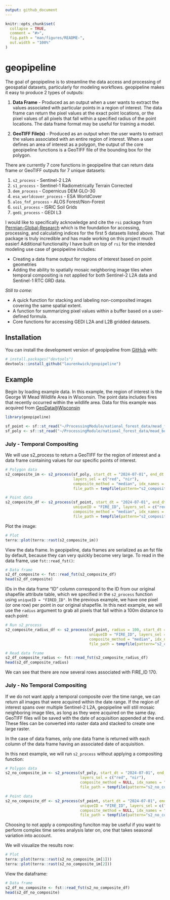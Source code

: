 ```yaml
---
output: github_document
---
```


<!-- README.md is generated from README.Rmd. Please edit that file -->

```r
knitr::opts_chunk$set(
  collapse = TRUE,
  comment = "#>",
  fig.path = "man/figures/README-",
  out.width = "100%"
)
```

# geopipeline

<!-- badges: start -->
<!-- badges: end -->

The goal of geopipeline is to streamline the data access and processing of geospatial datasets,
particularly for modeling workflows. geopipeline makes it easy to produce 2 types of outputs:

1. **Data Frame** - Produced as an output when a user wants to extract the values associated with particular points in a region of interest. The data frame can return the pixel values at the exact point locations, or the pixel values of all pixels that fall within a specified radius of the point locations. The data frame format may be useful for training a model.  

2. **GeoTIFF File(s)** - Produced as an output when the user wants to extract the values associated with an entire region of interest. When a user defines an area of interest as a polygon, the output of the core geopipeline functions is a GeoTIFF file of the bounding box for the polygon.

There are currently 7 core functions in geopipeline that can return data frame or GeoTIFF outputs for 7 unique datasets:

1. `s2_process` - Sentinel-2 L2A
2. `s1_process` - Sentinel-1 Radiometrically Terrain Corrected 
3. `dem_process` - Copernicus DEM GLO-30
4. `esa_worldcover_process` - ESA WorldCover
5. `alos_fnf_process` - ALOS Forest/Non-Forest
6. `soil_process` - ISRIC Soil Grids
7. `gedi_process` - GEDI L3

I would like to specifically acknowledge and cite the `rsi` package from [Permian-Global-Research](https://github.com/Permian-Global-Research/rsi/tree/main) which is the foundation for accessing, processing, and calculating indices for the first 5 datasets listed above. That package is truly incredible and has made working on this project much easier! Additional functionality I have built on top of `rsi` for the intended modeling use case of geopipeline includes: 

* Creating a data frame output for regions of interest based on point geometries
* Adding the ability to spatially mosaic neighboring image tiles when temporal compositing is not applied for both Sentinel-2 L2A data and Sentinel-1 RTC GRD data.

*Still to come:* 

* A quick function for stacking and labeling non-composited images covering the same spatial extent.
* A function for summarizing pixel values within a buffer based on a user-defined formula. 
* Core functions for accessing GEDI L2A and L2B gridded datasets.

## Installation

You can install the development version of geopipeline from [GitHub](https://github.com/) with:

``` r
# install.packages("devtools")
devtools::install_github("laurenkwick/geopipeline")
```

## Example

Begin by loading example data. In this example, the region of interest is the George W Mead Wildlife Area in Wisconsin. The point data includes fires that recently occurred within the wildlife area. Data for this example was acquired from [GeoData@Wisconsin](https://geodata.wisc.edu/)

```r
library(geopipeline)

sf_point <- sf::st_read("~/ProcessingModule/national_forest_data/mead_fires.shp")
sf_poly <- sf::st_read("~/ProcessingModule/national_forest_data/mead_boundary.shp", type = 3)
```

### July - Temporal Compositing

We will use s2_process to return a GeoTIFF for the region of interest and a data frame containing values for our specific points of interest. 

```r
# Polygon data
s2_composite_im <- s2_process(sf_poly, start_dt = "2024-07-01", end_dt = "2024-07-31",
                              layers_sel = c("red", "nir"), 
                              composite_method = "median", idx_names = "NDVI", 
                              file_path = tempfile(pattern="s2_composite_im", tmpdir=tempdir()))

# Point data
s2_composite_df <- s2_process(sf_point, start_dt = "2024-07-01", end_dt = "2024-07-31",
                              uniqueID = "FIRE_ID", layers_sel = c("red", "nir"), 
                              composite_method = "median", idx_names = "NDVI",
                              file_path = tempfile(pattern="s2_composite_df", tmpdir=tempdir()))
```
Plot the image: 

```r
# Plot
terra::plot(terra::rast(s2_composite_im))
```
View the data frame. In geopipeline, data frames are serialized as an fst file by default, because they can very quickly become very large. To read in the data frame, use `fst::read_fst()`: 

```r
# Data frame
s2_df_composite <- fst::read_fst(s2_composite_df)
head(s2_df_composite)
```

IDs in the data frame "ID" column correspond to the ID from our original shapefile attribute table, which we specified in the `s2_process` function using `uniqueID = "FIRED_ID"`. In the previous example, we have one pixel (or one row) per point in our original shapefile. In this next example, we will use the `radius` argument to grab all pixels that fall within a 100m distance to each point:

```r
# Run s2_process
s2_composite_radius_df <- s2_process(sf_point, radius = 100, start_dt = "2024-07-01", end_dt = "2024-07-31",
                                     uniqueID = "FIRE_ID", layers_sel = c("red", "nir"), 
                                     composite_method = "median", idx_names = "NDVI",
                                     file_path = tempfile(pattern="s2_composite_radius_df", tmpdir=tempdir()))

# Read data frame
s2_df_composite_radius <- fst::read_fst(s2_composite_radius_df)
head(s2_df_composite_radius)
```
We can see that there are now several rows associated with FIRE_ID 170. 

### July - No Temporal Compositing

If we do not want apply a temporal composite over the time range, we can return all images that were acquired within the date range. If the region of interest spans over multiple Sentinel-2 L2A, geopipeline will still mosaic neighboring image tiles, as long as they were acquired on the same day. GeoTIFF files will be saved with the date of acquisition appended at the end. These files can be converted into raster data and stacked to create one large raster.

In the case of data frames, only one data frame is returned with each column of the data frame having an associated date of acquisition.

In this next example, we will run `s2_process` without applying a compositing function:

```r
# Polygon data
s2_no_composite_im <- s2_process(sf_poly, start_dt = "2024-07-01", end_dt = "2024-07-31",
                                 layers_sel = c("red", "nir"), 
                                 composite_method = NULL, idx_names = "NDVI", 
                                 file_path = tempfile(pattern="s2_no_composite_im", tmpdir=tempdir()))

# Point data
s2_no_composite_df <- s2_process(sf_point, start_dt = "2024-07-01", end_dt = "2024-07-31",
                                 uniqueID = "FIRE_ID", layers_sel = c("red", "nir"), 
                                 composite_method = NULL, idx_names = "NDVI",
                                 file_path = tempfile(pattern="s2_no_composite_df", tmpdir=tempdir()))
```

Choosing to not apply a compositing funciton may be useful if you want to perform complex time series analysis later on, one that takes seasonal variation into account. 

We will visualize the results now: 

```r
# Plot
terra::plot(terra::rast(s2_no_composite_im[1]))
terra::plot(terra::rast(s2_no_composite_im[2]))
```

View the dataframe:

```r
# Data frame
s2_df_no_composite <- fst::read_fst(s2_no_composite_df)
head(s2_df_no_composite)
```


